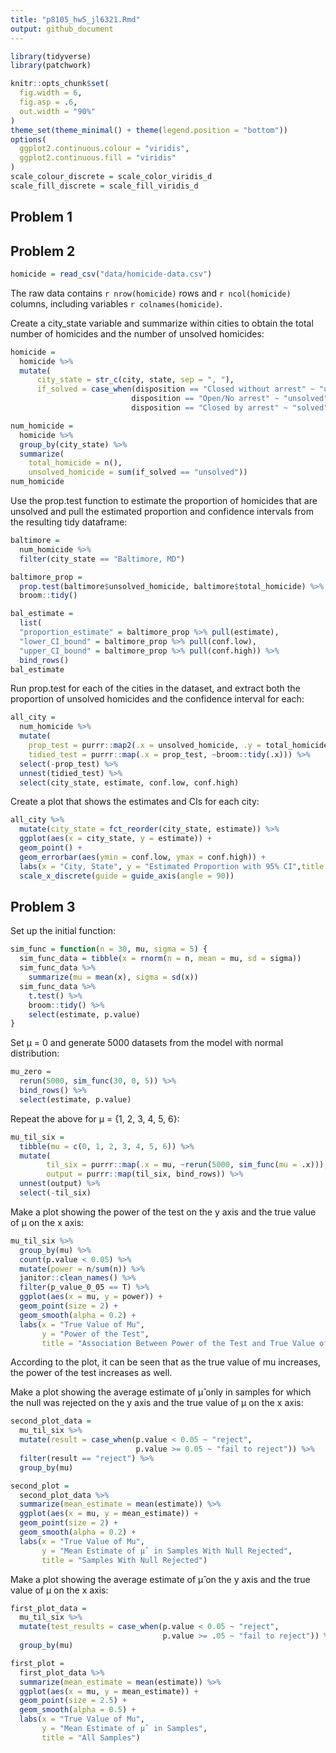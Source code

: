 ```yaml
---
title: "p8105_hw5_jl6321.Rmd"
output: github_document
---
```


```r
library(tidyverse)
library(patchwork)

knitr::opts_chunk$set(
  fig.width = 6,
  fig.asp = .6,
  out.width = "90%"
)
theme_set(theme_minimal() + theme(legend.position = "bottom"))
options(
  ggplot2.continuous.colour = "viridis",
  ggplot2.continuous.fill = "viridis"
)
scale_colour_discrete = scale_color_viridis_d
scale_fill_discrete = scale_fill_viridis_d
```


## Problem 1



## Problem 2

```r
homicide = read_csv("data/homicide-data.csv")
```

The raw data contains `r nrow(homicide)` rows and `r ncol(homicide)` columns, including variables `r colnames(homicide)`. 

Create a city_state variable and summarize within cities to obtain the total number of homicides and the number of unsolved homicides: 

```r
homicide = 
  homicide %>% 
  mutate(
      city_state = str_c(city, state, sep = ", "),
      if_solved = case_when(disposition == "Closed without arrest" ~ "unsolved", 
                           disposition == "Open/No arrest" ~ "unsolved", 
                           disposition == "Closed by arrest" ~ "solved"))

num_homicide = 
  homicide %>% 
  group_by(city_state) %>% 
  summarize(
    total_homicide = n(), 
    unsolved_homicide = sum(if_solved == "unsolved")) 
num_homicide
```

Use the prop.test function to estimate the proportion of homicides that are unsolved and pull the estimated proportion and confidence intervals from the resulting tidy dataframe: 

```r
baltimore = 
  num_homicide %>% 
  filter(city_state == "Baltimore, MD") 

baltimore_prop = 
  prop.test(baltimore$unsolved_homicide, baltimore$total_homicide) %>% 
  broom::tidy()

bal_estimate = 
  list(
  "proportion_estimate" = baltimore_prop %>% pull(estimate), 
  "lower_CI_bound" = baltimore_prop %>% pull(conf.low), 
  "upper_CI_bound" = baltimore_prop %>% pull(conf.high)) %>% 
  bind_rows()
bal_estimate
```

Run prop.test for each of the cities in the dataset, and extract both the proportion of unsolved homicides and the confidence interval for each: 

```r
all_city = 
  num_homicide %>% 
  mutate(
    prop_test = purrr::map2(.x = unsolved_homicide, .y = total_homicide,  ~prop.test(x = .x, n = .y)), 
    tidied_test = purrr::map(.x = prop_test, ~broom::tidy(.x))) %>% 
  select(-prop_test) %>% 
  unnest(tidied_test) %>% 
  select(city_state, estimate, conf.low, conf.high) 
```

Create a plot that shows the estimates and CIs for each city: 

```r
all_city %>% 
  mutate(city_state = fct_reorder(city_state, estimate)) %>% 
  ggplot(aes(x = city_state, y = estimate)) +
  geom_point() + 
  geom_errorbar(aes(ymin = conf.low, ymax = conf.high)) + 
  labs(x = "City, State", y = "Estimated Proportion with 95% CI",title = "Unsolved Homicides") + 
  scale_x_discrete(guide = guide_axis(angle = 90)) 
```


## Problem 3

Set up the initial function: 

```r
sim_func = function(n = 30, mu, sigma = 5) {
  sim_func_data = tibble(x = rnorm(n = n, mean = mu, sd = sigma)) 
  sim_func_data %>% 
    summarize(mu = mean(x), sigma = sd(x))
  sim_func_data %>% 
    t.test() %>% 
    broom::tidy() %>% 
    select(estimate, p.value)
}
```

Set μ = 0 and generate 5000 datasets from the model with normal distribution: 

```r
mu_zero = 
  rerun(5000, sim_func(30, 0, 5)) %>% 
  bind_rows() %>% 
  select(estimate, p.value) 
```

Repeat the above for μ = {1, 2, 3, 4, 5, 6}: 

```r
mu_til_six = 
  tibble(mu = c(0, 1, 2, 3, 4, 5, 6)) %>% 
  mutate(
        til_six = purrr::map(.x = mu, ~rerun(5000, sim_func(mu = .x))), 
        output = purrr::map(til_six, bind_rows)) %>% 
  unnest(output) %>% 
  select(-til_six)
```

Make a plot showing the power of the test on the y axis and the true value of μ on the x axis: 

```r
mu_til_six %>% 
  group_by(mu) %>% 
  count(p.value < 0.05) %>% 
  mutate(power = n/sum(n)) %>% 
  janitor::clean_names() %>% 
  filter(p_value_0_05 == T) %>% 
  ggplot(aes(x = mu, y = power)) + 
  geom_point(size = 2) + 
  geom_smooth(alpha = 0.2) + 
  labs(x = "True Value of Mu", 
       y = "Power of the Test", 
       title = "Association Between Power of the Test and True Value of Mu")

```

According to the plot, it can be seen that as the true value of mu increases, the power of the test increases as well. 

Make a plot showing the average estimate of μ̂ only in samples for which the null was rejected on the y axis and the true value of μ on the x axis: 

```r
second_plot_data = 
  mu_til_six %>% 
  mutate(result = case_when(p.value < 0.05 ~ "reject", 
                            p.value >= 0.05 ~ "fail to reject")) %>% 
  filter(result == "reject") %>% 
  group_by(mu) 

second_plot = 
  second_plot_data %>% 
  summarize(mean_estimate = mean(estimate)) %>% 
  ggplot(aes(x = mu, y = mean_estimate)) + 
  geom_point(size = 2) + 
  geom_smooth(alpha = 0.2) + 
  labs(x = "True Value of Mu", 
       y = "Mean Estimate of μˆ in Samples With Null Rejected", 
       title = "Samples With Null Rejected") 
```

Make a plot showing the average estimate of μ̂ on the y axis and the true value of μ on the x axis: 

```r
first_plot_data = 
  mu_til_six %>% 
  mutate(test_results = case_when(p.value < 0.05 ~ "reject", 
                                  p.value >= .05 ~ "fail to reject")) %>% 
  group_by(mu)

first_plot = 
  first_plot_data %>% 
  summarize(mean_estimate = mean(estimate)) %>% 
  ggplot(aes(x = mu, y = mean_estimate)) + 
  geom_point(size = 2.5) + 
  geom_smooth(alpha = 0.5) + 
  labs(x = "True Value of Mu", 
       y = "Mean Estimate of μˆ in Samples", 
       title = "All Samples")
```

